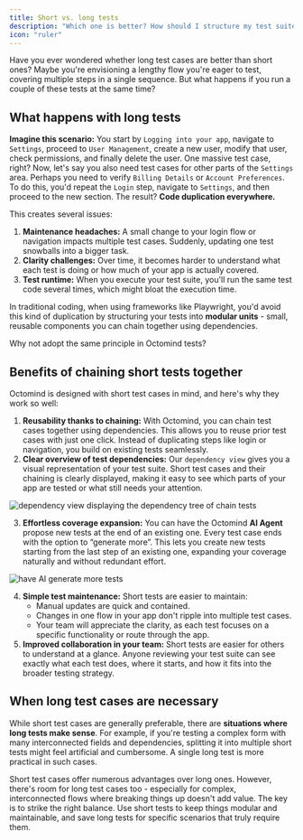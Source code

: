 ```yaml
---
title: Short vs. long tests
description: "Which one is better? How should I structure my test suite?"
icon: "ruler"
---
```


Have you ever wondered whether long test cases are better than short ones? Maybe you're envisioning a lengthy flow you're eager to test, covering multiple steps in a single sequence. But what happens if you run a couple of these tests at the same time?

## What happens with long tests

**Imagine this scenario:**
You start by `Logging into your app`, navigate to `Settings`, proceed to `User Management`, create a new user, modify that user, check permissions, and finally delete the user. One massive test case, right?
Now, let's say you also need test cases for other parts of the `Settings` area. Perhaps you need to verify `Billing Details` or `Account Preferences`. To do this, you'd repeat the `Login` step, navigate to `Settings`, and then proceed to the new section.
The result? **Code duplication everywhere.**

This creates several issues:

1. **Maintenance headaches:** A small change to your login flow or navigation impacts multiple test cases. Suddenly, updating one test snowballs into a bigger task.
2. **Clarity challenges:** Over time, it becomes harder to understand what each test is doing or how much of your app is actually covered.
3. **Test runtime:** When you execute your test suite, you'll run the same test code several times, which might bloat the execution time.

In traditional coding, when using frameworks like Playwright, you'd avoid this kind of duplication by structuring your tests into **modular units** - small, reusable components you can chain together using dependencies.

Why not adopt the same principle in Octomind tests?

## Benefits of chaining short tests together

Octomind is designed with short test cases in mind, and here's why they work so well:

1. **Reusability thanks to chaining:**
   With Octomind, you can chain test cases together using dependencies. This allows you to reuse prior test cases with just one click. Instead of duplicating steps like login or navigation, you build on existing tests seamlessly.
2. **Clear overview of test dependencies:**
   Our `dependency view` gives you a visual representation of your test suite. Short test cases and their chaining is clearly displayed, making it easy to see which parts of your app are tested or what still needs your attention.

<Frame caption="Dependency view displaying the dependency tree of chain tests, screenshot 12/2024">
  <img
    src="/images/guides/dependency-tree.png"
    alt="dependency view displaying the dependency tree of chain tests"
  />
</Frame>

3. **Effortless coverage expansion:**
   You can have the Octomind **AI Agent** propose new tests at the end of an existing one. Every test case ends with the option to “generate more”. This lets you create new tests starting from the last step of an existing one, expanding your coverage naturally and without redundant effort.

<Frame caption="Have the AI agent generate more tests, 10/2024">
  <img
    src="/images/expand/generate-more.png"
    alt="have AI generate more tests"
  />
</Frame>

4. **Simple test maintenance:**
   Short tests are easier to maintain:
   - Manual updates are quick and contained.
   - Changes in one flow in your app don't ripple into multiple test cases.
   - Your team will appreciate the clarity, as each test focuses on a specific functionality or route through the app.
5. **Improved collaboration in your team:**
   Short tests are easier for others to understand at a glance. Anyone reviewing your test suite can see exactly what each test does, where it starts, and how it fits into the broader testing strategy.

## When long test cases are necessary

While short test cases are generally preferable, there are **situations where long tests make sense**. For example, if you're testing a complex form with many interconnected fields and dependencies, splitting it into multiple short tests might feel artificial and cumbersome. A single long test is more practical in such cases.

Short test cases offer numerous advantages over long ones. However, there's room for long test cases too - especially for complex, interconnected flows where breaking things up doesn't add value.
The key is to strike the right balance. Use short tests to keep things modular and maintainable, and save long tests for specific scenarios that truly require them.
